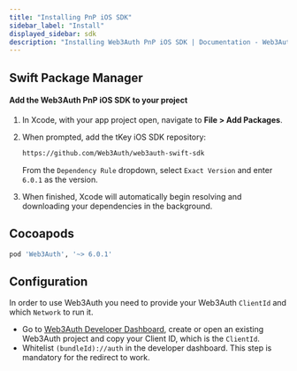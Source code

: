 ```yaml
---
title: "Installing PnP iOS SDK"
sidebar_label: "Install"
displayed_sidebar: sdk
description: "Installing Web3Auth PnP iOS SDK | Documentation - Web3Auth"
---
```


## Swift Package Manager

#### Add the Web3Auth PnP iOS SDK to your project

1. In Xcode, with your app project open, navigate to **File > Add Packages**.

1. When prompted, add the tKey iOS SDK repository:

   ```sh
   https://github.com/Web3Auth/web3auth-swift-sdk
   ```

   From the `Dependency Rule` dropdown, select `Exact Version` and enter `6.0.1` as the version.

1. When finished, Xcode will automatically begin resolving and downloading your dependencies in the background.

## Cocoapods

```sh
pod 'Web3Auth', '~> 6.0.1'
```

## Configuration

In order to use Web3Auth you need to provide your Web3Auth `ClientId` and which `Network` to run it.

- Go to [Web3Auth Developer Dashboard](https://dashboard.web3auth.io), create or open an existing Web3Auth project and copy your Client ID, which is
  the `ClientId`.
- Whitelist `(bundleId)://auth` in the developer dashboard. This step is mandatory for the redirect to work.
